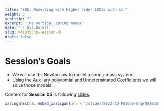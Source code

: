 ```yaml
---
title: "S05: Modelling with Higher Order LODEs with cc."
weight: 5
subtitle: ""
excerpt: "The vertical spring model"
date: '`r Sys.Date()`'
slug: MA1035Eng-session-05
draft: false
---
```


# Session's Goals

* We will use the Newton law to model a spring-mass system.
* Using the Auxiliary polynomial and Undeterminated Coefficients we will solve those models.

Content for **Session 05** is following [slides](/slides/2023-AD-MA1035-Eng/MA1035-sesion-05).

```r
xaringanExtra::embed_xaringan(url = "/slides/2023-AD-MA1035-Eng/MA1035-sesion-05", ratio = "4:3")
```